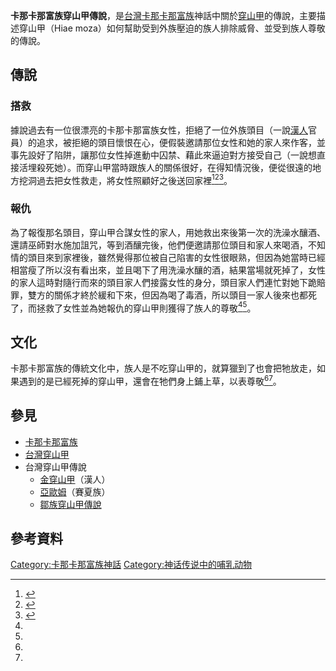 '''卡那卡那富族穿山甲傳說'''，是[[台灣|台灣]][[卡那卡那富族|卡那卡那富族]]神話中關於[[台灣穿山甲|穿山甲]]的傳說，主要描述穿山甲（Hiae moza）如何幫助受到外族壓迫的族人排除威脅、並受到族人尊敬的傳說。
==傳說==
===搭救===
據說過去有一位很漂亮的卡那卡那富族女性，拒絕了一位外族頭目（一說[[漢人|漢人]]官員）的追求，被拒絕的頭目懷恨在心，便假裝邀請那位女性和她的家人來作客，並事先設好了陷阱，讓那位女性掉進動中囚禁、藉此來逼迫對方接受自己（一說想直接活埋殺死她）。而穿山甲當時跟族人的關係很好，在得知情況後，便從很遠的地方挖洞過去把女性救走，將女性照顧好之後送回家裡<ref name="高雄縣原住民社會與文化">{{cite book|author=謝繼昌|title=高雄縣原住民社會與文化|url=https://www.books.com.tw/products/0010362104|publisher=高雄縣政府文化局 |isbn=9570122552|location=|date=2001-09-01}}</ref><ref>{{cite web|url=https://e-info.org.tw/node/81202|title=不能安睡的拉狸：穿山甲|author=呂軍逸|accessdate=2012-10-16|archive-date=2020-12-02|archive-url=https://web.archive.org/web/20201202220427/https://e-info.org.tw/node/81202|dead-url=no}}</ref><ref name="穿山甲">{{cite web|url=http://210.240.125.35/citing/citing_content.asp?id=3013&keyword=%AC%EF%A4s%A5%D2|title=穿山甲|author=林曜同|accessdate=}}</ref>。
===報仇===
為了報復那名頭目，穿山甲合謀女性的家人，用她救出來後第一次的洗澡水釀酒、還請巫師對水施加詛咒，等到酒釀完後，他們便邀請那位頭目和家人來喝酒，不知情的頭目來到家裡後，雖然覺得那位被自己陷害的女性很眼熟，但因為她當時已經相當瘦了所以沒有看出來，並且喝下了用洗澡水釀的酒，結果當場就死掉了，女性的家人這時對隨行而來的頭目家人們接露女性的身分，頭目家人們連忙對她下跪賠罪，雙方的關係才終於緩和下來，但因為喝了毒酒，所以頭目一家人後來也都死了，而拯救了女性並為她報仇的穿山甲則獲得了族人的尊敬<ref name="高雄縣原住民社會與文化"/><ref name="穿山甲"/>。

==文化==
卡那卡那富族的傳統文化中，族人是不吃穿山甲的，就算獵到了也會把牠放走，如果遇到的是已經死掉的穿山甲，還會在牠們身上鋪上草，以表尊敬<ref name="高雄縣原住民社會與文化"/><ref name="穿山甲"/>。
==參見==
*[[卡那卡那富族|卡那卡那富族]]
*[[台灣穿山甲|台灣穿山甲]]
*台灣穿山甲傳說
**[[金穿山甲|金穿山甲]]（漢人）
**[[亞歐姆|亞歐姆]]（賽夏族）
**[[鄒族穿山甲傳說|鄒族穿山甲傳說]]

==參考資料==
{{reflist}}

[[Category:卡那卡那富族神話|Category:卡那卡那富族神話]]
[[Category:神话传说中的哺乳动物|Category:神话传说中的哺乳动物]]
{{Myth-stub}}